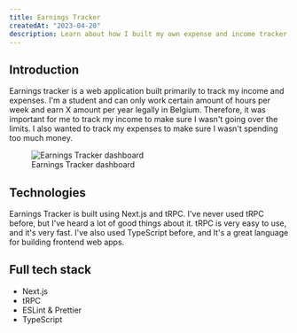 ```yaml
---
title: Earnings Tracker
createdAt: "2023-04-20"
description: Learn about how I built my own expense and income tracker app
---
```



## Introduction

Earnings tracker is a web application built primarily to track my income and expenses. I'm a student and can only work certain amount of hours per week and earn X amount per year legally in Belgium.
Therefore, it was important for me to track my income to make sure I wasn't going over the limits. I also wanted to track my expenses to make sure I wasn't spending too much money.

<figure>
  <Image
    width={692.25}
    height={553.8}
    alt="Earnings Tracker dashboard"
    src="/blog/FinFetch.png"
    blurDataURL={FinFetch}
  />
  <figcaption>Earnings Tracker dashboard</figcaption>
</figure>

## Technologies

Earnings Tracker is built using Next.js and tRPC. I've never used tRPC before, but I've heard a lot of good things about it. tRPC is very easy to use, and it's very fast.
I've also used TypeScript before, and It's a great language for building frontend web apps.

## Full tech stack

- Next.js
- tRPC
- ESLint & Prettier
- TypeScript
